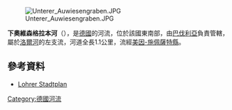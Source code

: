 {{Onesource|time=2020-09-05T07:23:44+00:00}}
{{Coord|50|0|43.19|N|9|33|23.25|E|display=title}}
[[Image:Unterer_Auwiesengraben.JPG|right]]

'''下奧維森格拉本河'''（{{lang-de|Unterer Auwiesengraben}}），是[[德國|德國]]的河流，位於該國東南部，由[[巴伐利亞|巴伐利亞]]負責管轄，屬於[[洛爾河_(美因河支流)|洛爾河]]的左支流，河道全長1.1公里，流經[[美因-施佩薩特縣|美因-施佩薩特縣]]。

==參考資料==
* [http://www.lohr.de/map/map_show.asp?SID=cms071120111931317054712&x=6&y=11&z=2 Lohrer Stadtplan]{{Wayback|url=http://www.lohr.de/map/map_show.asp?SID=cms071120111931317054712&x=6&y=11&z=2 |date=20151006053318 }}

{{Germany-geo-stub}}
[[Category:德國河流|Category:德國河流]]